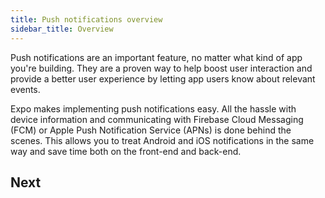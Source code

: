 ```yaml
---
title: Push notifications overview
sidebar_title: Overview
---
```



Push notifications are an important feature, no matter what kind of app you're building. They are a proven way to help boost user interaction and provide a better user experience by letting app users know about relevant events.

Expo makes implementing push notifications easy. All the hassle with device information and communicating with Firebase Cloud Messaging (FCM) or Apple Push Notification Service (APNs) is done behind the scenes. This allows you to treat Android and iOS notifications in the same way and save time both on the front-end and back-end.

<BoxLink
  title="Setup push notifications, get a push token and credentials"
  description="Learn how to setup Push notifications to get a user's ExpoPushToken with a minimal example."
  href="/push-notifications/push-notifications-setup"
/>

<BoxLink
  title="Send a push notification"
  description="Learn how to call Expo's Push API with the token when you want to send a notification."
  href="/push-notifications/push-notifications-setup"
/>

<BoxLink
  title="Receive a push notification"
  description="Learn how to respond to a notification when received in your app and take action based on the event."
  href="/push-notifications/push-notifications-setup"
/>

<BoxLink
  title="Common questions and FAQs"
  description="A collection of common questions about Expo's push notification service."
  href="/push-notifications/faq"
/>

## Next

<BoxLink
  title="Setup push notifications"
  description="Learn how to setup push notifications, setup credentials, collect push tokens and test it out using Expo's Push notifications tool."
  href="/push-notifications/push-notifications-setup"
/>
